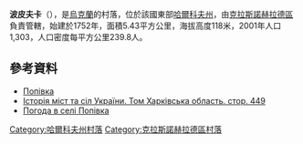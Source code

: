 {{coord|49|21|56|N|35|32|22|E|scale:100000_region:UA|display=title}}

'''波皮夫卡'''（{{lang-uk|Попівка}}），是[[烏克蘭|烏克蘭]]的村落，位於該國東部[[哈爾科夫州|哈爾科夫州]]，由[[克拉斯諾赫拉德區|克拉斯諾赫拉德區]]負責管轄，始建於1752年，面積5.43平方公里，海拔高度118米，2001年人口1,303，人口密度每平方公里239.8人。

==參考資料==
* [http://w1.c1.rada.gov.ua/pls/z7502/A005?rdat1=09.01.2009&rf7571=33454 Попівка]
* [http://www.igsu.org.ua/Harkovskja.obl/Krasnogradskij.rajon/Natalino.html Історія міст та сіл України. Том Харківська область. стор. 449 {{ref-ru}}]{{dead link|date=2018年1月 |bot=InternetArchiveBot |fix-attempted=yes }}
* [http://weather.in.ua/ua/har'kovskaja/21292 Погода в селі Попівка] {{Wayback|url=http://weather.in.ua/ua/har%27kovskaja/21292 |date=20200805020212 }}

{{DEFAULTSORT:Попівка}}
[[Category:哈爾科夫州村落|Category:哈爾科夫州村落]]
[[Category:克拉斯諾赫拉德區村落|Category:克拉斯諾赫拉德區村落]]


{{Kharkiv-geo-stub}}